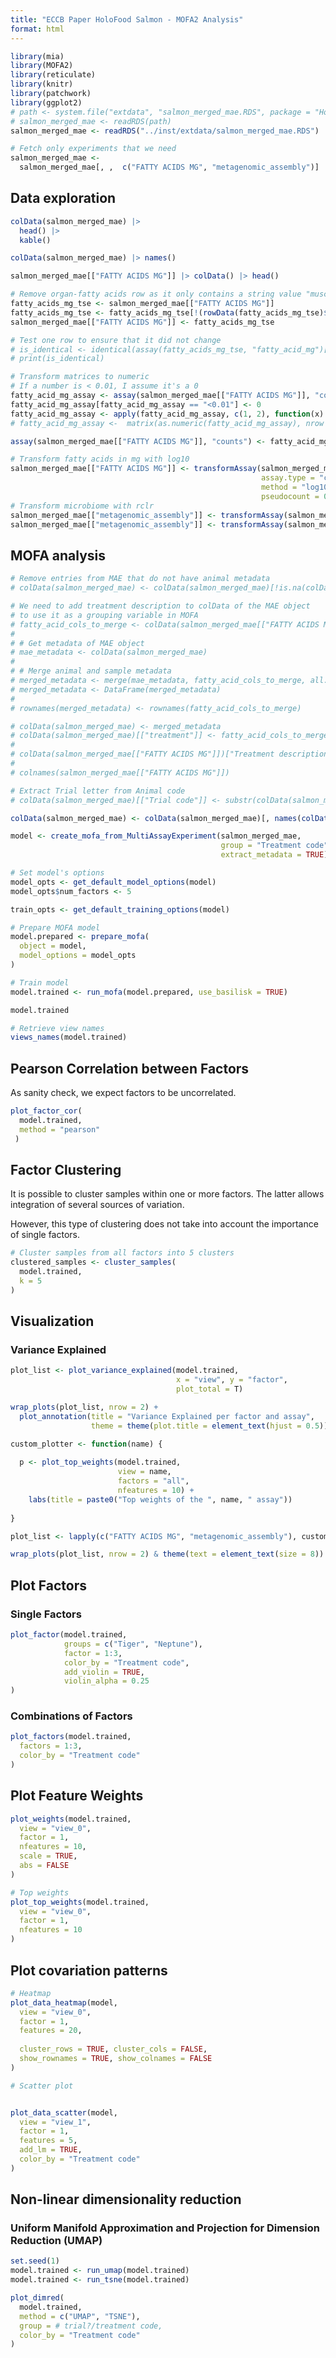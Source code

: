 ```yaml
---
title: "ECCB Paper HoloFood Salmon - MOFA2 Analysis"
format: html
---
```


```r
library(mia)
library(MOFA2)
library(reticulate)
library(knitr)
library(patchwork)
library(ggplot2)
# path <- system.file("extdata", "salmon_merged_mae.RDS", package = "HoloFoodR")
# salmon_merged_mae <- readRDS(path)
salmon_merged_mae <- readRDS("../inst/extdata/salmon_merged_mae.RDS")

# Fetch only experiments that we need
salmon_merged_mae <-
  salmon_merged_mae[, ,  c("FATTY ACIDS MG", "metagenomic_assembly")]
```

## Data exploration

```r
colData(salmon_merged_mae) |>
  head() |>
  kable()
```

```r
colData(salmon_merged_mae) |> names()
```

```r
salmon_merged_mae[["FATTY ACIDS MG"]] |> colData() |> head()
```

```r
# Remove organ-fatty acids row as it only contains a string value "muscle"
fatty_acids_mg_tse <- salmon_merged_mae[["FATTY ACIDS MG"]]
fatty_acids_mg_tse <- fatty_acids_mg_tse[!(rowData(fatty_acids_mg_tse)$marker.name %in% c("Organ-fatty acids"))]
salmon_merged_mae[["FATTY ACIDS MG"]] <- fatty_acids_mg_tse

# Test one row to ensure that it did not change
# is_identical <- identical(assay(fatty_acids_mg_tse, "fatty_acid_mg")["Sum 16:1", ], assay(salmon_merged_mae[["FATTY ACIDS MG"]])["Sum 16:1", ])
# print(is_identical)

# Transform matrices to numeric
# If a number is < 0.01, I assume it's a 0
fatty_acid_mg_assay <- assay(salmon_merged_mae[["FATTY ACIDS MG"]], "counts")
fatty_acid_mg_assay[fatty_acid_mg_assay == "<0.01"] <- 0
fatty_acid_mg_assay <- apply(fatty_acid_mg_assay, c(1, 2), function(x) as.numeric(gsub(",", ".", x)))
# fatty_acid_mg_assay <-  matrix(as.numeric(fatty_acid_mg_assay), nrow = nrow(fatty_acid_mg_assay), ncol = ncol(fatty_acid_mg_assay), dimnames = dimnames(fatty_acid_mg_assay))

assay(salmon_merged_mae[["FATTY ACIDS MG"]], "counts") <- fatty_acid_mg_assay
```


```r
# Transform fatty acids in mg with log10
salmon_merged_mae[["FATTY ACIDS MG"]] <- transformAssay(salmon_merged_mae[["FATTY ACIDS MG"]],
                                                        assay.type = "counts",
                                                        method = "log10",
                                                        pseudocount = 0.01 / 2)
# Transform microbiome with rclr
salmon_merged_mae[["metagenomic_assembly"]] <- transformAssay(salmon_merged_mae[["metagenomic_assembly"]], method = "relabundance")
salmon_merged_mae[["metagenomic_assembly"]] <- transformAssay(salmon_merged_mae[["metagenomic_assembly"]], assay.type = "relabundance", method = "rclr")
```

## MOFA analysis

```r
# Remove entries from MAE that do not have animal metadata
# colData(salmon_merged_mae) <- colData(salmon_merged_mae)[!is.na(colData(salmon_merged_mae)[["animal"]]), ]

# We need to add treatment description to colData of the MAE object
# to use it as a grouping variable in MOFA
# fatty_acid_cols_to_merge <- colData(salmon_merged_mae[["FATTY ACIDS MG"]])[c("Treatment description", "animal", "accession")]
# 
# # Get metadata of MAE object
# mae_metadata <- colData(salmon_merged_mae)
# 
# # Merge animal and sample metadata
# merged_metadata <- merge(mae_metadata, fatty_acid_cols_to_merge, all.x = TRUE, by = "accession")
# merged_metadata <- DataFrame(merged_metadata)
# 
# rownames(merged_metadata) <- rownames(fatty_acid_cols_to_merge)

# colData(salmon_merged_mae) <- merged_metadata
# colData(salmon_merged_mae)[["treatment"]] <- fatty_acid_cols_to_merge[["Treatment description"]]
# 
# colData(salmon_merged_mae[["FATTY ACIDS MG"]])["Treatment description"]
# 
# colnames(salmon_merged_mae[["FATTY ACIDS MG"]])
```

```r
# Extract Trial letter from Animal code
# colData(salmon_merged_mae)[["Trial code"]] <- substr(colData(salmon_merged_mae)[["Animal code"]], 2, 2)
```


```r
colData(salmon_merged_mae) <- colData(salmon_merged_mae)[, names(colData(salmon_merged_mae)) %in% c("animal", "Treatment code")]

model <- create_mofa_from_MultiAssayExperiment(salmon_merged_mae,
                                               group = "Treatment code",
                                               extract_metadata = TRUE)
```


```r
# Set model's options
model_opts <- get_default_model_options(model)
model_opts$num_factors <- 5

train_opts <- get_default_training_options(model)

# Prepare MOFA model
model.prepared <- prepare_mofa(
  object = model,
  model_options = model_opts
)

# Train model
model.trained <- run_mofa(model.prepared, use_basilisk = TRUE)
```
```r
model.trained
```

```r
# Retrieve view names
views_names(model.trained)
```


## Pearson Correlation between Factors

As sanity check, we expect factors to be uncorrelated.


```r
plot_factor_cor(
  model.trained,
  method = "pearson"
 )
```


## Factor Clustering

It is possible to cluster samples within one or more factors. The latter
allows integration of several sources of variation.

However, this type of clustering does not take into account the importance of
single factors.

```r
# Cluster samples from all factors into 5 clusters
clustered_samples <- cluster_samples(
  model.trained,
  k = 5
)
```

## Visualization 

### Variance Explained

```r
plot_list <- plot_variance_explained(model.trained,
                                     x = "view", y = "factor",
                                     plot_total = T)

wrap_plots(plot_list, nrow = 2) +
  plot_annotation(title = "Variance Explained per factor and assay",
                  theme = theme(plot.title = element_text(hjust = 0.5)))
```

```r
custom_plotter <- function(name) {
  
  p <- plot_top_weights(model.trained,
                        view = name,
                        factors = "all",
                        nfeatures = 10) +
    labs(title = paste0("Top weights of the ", name, " assay"))
  
}

plot_list <- lapply(c("FATTY ACIDS MG", "metagenomic_assembly"), custom_plotter)

wrap_plots(plot_list, nrow = 2) & theme(text = element_text(size = 8))
```

## Plot Factors

### Single Factors

```r
plot_factor(model.trained,
            groups = c("Tiger", "Neptune"),
            factor = 1:3,
            color_by = "Treatment code",
            add_violin = TRUE,
            violin_alpha = 0.25
)


```

### Combinations of Factors

```r
plot_factors(model.trained, 
  factors = 1:3,
  color_by = "Treatment code"
)
```

## Plot Feature Weights

```r
plot_weights(model.trained,
  view = "view_0",
  factor = 1,
  nfeatures = 10,     
  scale = TRUE,         
  abs = FALSE            
)
```

```r
# Top weights
plot_top_weights(model.trained,
  view = "view_0",
  factor = 1,
  nfeatures = 10
)
```

## Plot covariation patterns

```r
# Heatmap
plot_data_heatmap(model,
  view = "view_0",         
  factor = 1,             
  features = 20,
  
  cluster_rows = TRUE, cluster_cols = FALSE,
  show_rownames = TRUE, show_colnames = FALSE
)
```

```r
# Scatter plot


plot_data_scatter(model,
  view = "view_1",    
  factor = 1,          
  features = 5,
  add_lm = TRUE,         
  color_by = "Treatment code"
)
```

## Non-linear dimensionality reduction

### Uniform Manifold Approximation and Projection for Dimension Reduction (UMAP)

```r
set.seed(1)
model.trained <- run_umap(model.trained)
model.trained <- run_tsne(model.trained)

plot_dimred(
  model.trained,
  method = c("UMAP", "TSNE"),
  group = # trial?/treatment code,
  color_by = "Treatment code"
)
```

